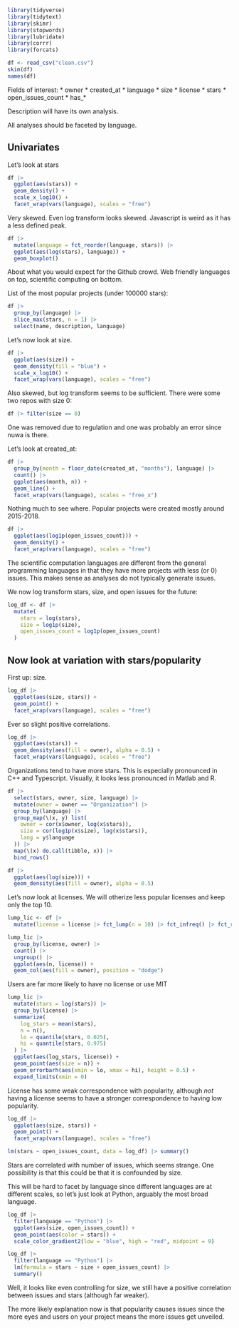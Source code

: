 ```r
library(tidyverse)
library(tidytext)
library(skimr)
library(stopwords)
library(lubridate)
library(corrr)
library(forcats)
```

```r
df <- read_csv("clean.csv")
skim(df)
names(df)
```

Fields of interest:
* owner
* created_at
* language
* size
* license
* stars
* open_issues_count
* has_*

Description will have its own analysis.

All analyses should be faceted by language.

## Univariates

Let's look at stars

```r
df |>
  ggplot(aes(stars)) +
  geom_density() +
  scale_x_log10() +
  facet_wrap(vars(language), scales = "free")
```

Very skewed.  Even log transform looks skewed.  Javascript is weird as it has a less defined peak.

```r
df |>
  mutate(language = fct_reorder(language, stars)) |>
  ggplot(aes(log(stars), language)) +
  geom_boxplot()
```

About what you would expect for the Github crowd.  Web friendly languages on top, scientific computing on bottom.

List of the most popular projects (under 100000 stars):

```r
df |>
  group_by(language) |>
  slice_max(stars, n = 1) |>
  select(name, description, language)
```

Let's now look at size.

```r
df |>
  ggplot(aes(size)) +
  geom_density(fill = "blue") +
  scale_x_log10() +
  facet_wrap(vars(language), scales = "free")
```

Also skewed, but log transform seems to be sufficient.  There were some two repos with size 0:

```r
df |> filter(size == 0)
```

One was removed due to regulation and one was probably an error since nuwa is there.

Let's look at created_at:

```r
df |>
  group_by(month = floor_date(created_at, "months"), language) |>
  count() |>
  ggplot(aes(month, n)) +
  geom_line() +
  facet_wrap(vars(language), scales = "free_x")
```

Nothing much to see where.  Popular projects were created mostly around 2015-2018.

```r
df |>
  ggplot(aes(log1p(open_issues_count))) +
  geom_density() +
  facet_wrap(vars(language), scales = "free")
```

The scientific computation languages are different from the general programming languages in that they have more projects with less (or 0) issues.  This makes sense as analyses do not typically generate issues.

We now log transform stars, size, and open issues for the future:

```r
log_df <- df |>
  mutate(
    stars = log(stars),
    size = log1p(size),
    open_issues_count = log1p(open_issues_count)
  )
```

## Now look at variation with stars/popularity

First up: size.

```r
log_df |>
  ggplot(aes(size, stars)) +
  geom_point() +
  facet_wrap(vars(language), scales = "free")
```

Ever so slight positive correlations.

```r
log_df |>
  ggplot(aes(stars)) +
  geom_density(aes(fill = owner), alpha = 0.5) +
  facet_wrap(vars(language), scales = "free")
```

Organizations tend to have more stars.  This is especially pronounced in C++ and Typescript.  Visually, it looks less pronounced in Matlab and R.

```r
df |>
  select(stars, owner, size, language) |>
  mutate(owner = owner == "Organization") |>
  group_by(language) |>
  group_map(\(x, y) list(
    owner = cor(x$owner, log(x$stars)),
    size = cor(log1p(x$size), log(x$stars)),
    lang = y$language
  )) |>
  map(\(x) do.call(tibble, x)) |>
  bind_rows()
```

```r
df |>
  ggplot(aes(log(size))) +
  geom_density(aes(fill = owner), alpha = 0.5)
```

Let's now look at licenses.  We will otherize less popular licenses and keep only the top 10.

```r
lump_lic <- df |>
  mutate(license = license |> fct_lump(n = 10) |> fct_infreq() |> fct_rev())

lump_lic |>
  group_by(license, owner) |>
  count() |>
  ungroup() |>
  ggplot(aes(n, license)) +
  geom_col(aes(fill = owner), position = "dodge")
```

Users are far more likely to have no license or use MIT

```r
lump_lic |>
  mutate(stars = log(stars)) |>
  group_by(license) |>
  summarize(
    log_stars = mean(stars),
    n = n(),
    lo = quantile(stars, 0.025),
    hi = quantile(stars, 0.975)
  ) |>
  ggplot(aes(log_stars, license)) +
  geom_point(aes(size = n)) +
  geom_errorbarh(aes(xmin = lo, xmax = hi), height = 0.5) +
  expand_limits(xmin = 0)
```

License has some weak correspondence with popularity, although *not* having a license seems to have a stronger correspondence to having low popularity.

```r
log_df |>
  ggplot(aes(size, stars)) +
  geom_point() +
  facet_wrap(vars(language), scales = "free")

lm(stars ~ open_issues_count, data = log_df) |> summary()
```

Stars are correlated with number of issues, which seems strange.  One possibility is that this could be that it is confounded by size.

This will be hard to facet by language since different languages are at different scales, so let's just look at Python, arguably the most broad language.

```r
log_df |>
  filter(language == "Python") |>
  ggplot(aes(size, open_issues_count)) +
  geom_point(aes(color = stars)) +
  scale_color_gradient2(low = "blue", high = "red", midpoint = 9)

log_df |>
  filter(language == "Python") |>
  lm(formula = stars ~ size + open_issues_count) |>
  summary()
```

Well, it looks like even controlling for size, we still have a positive correlation between issues and stars (although far weaker).

The more likely explanation now is that popularity causes issues since the more eyes and users on your project means the more issues get unveiled.
